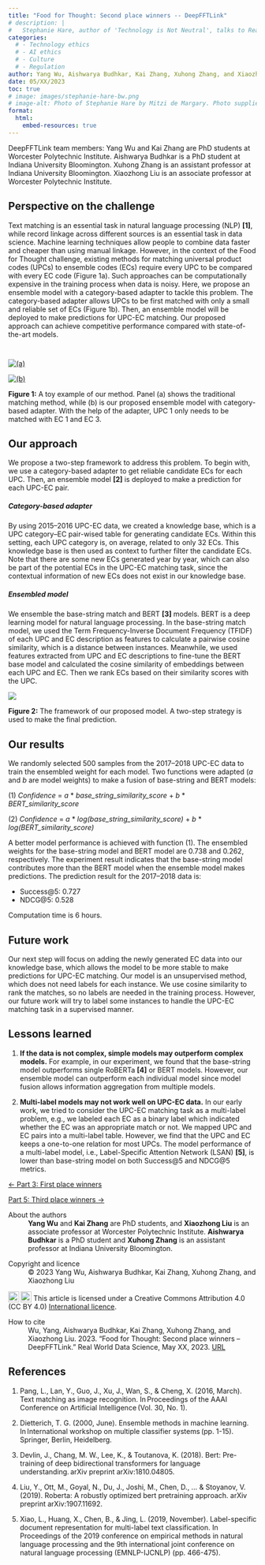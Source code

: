 ```yaml
---
title: "Food for Thought: Second place winners -- DeepFFTLink"
# description: |
#   Stephanie Hare, author of 'Technology is Not Neutral', talks to Real World Data Science about the 'wicked problem' of technology and AI ethics, and why laws and regulations are 'necessary but insufficient' to minimise harms. 'We’re going to have to inculcate an entire new mindset,' she argues.        
categories:
  # - Technology ethics
  # - AI ethics
  # - Culture
  # - Regulation
author: Yang Wu, Aishwarya Budhkar, Kai Zhang, Xuhong Zhang, and Xiaozhong Liu 
date: 05/XX/2023
toc: true
# image: images/stephanie-hare-bw.png
# image-alt: Photo of Stephanie Hare by Mitzi de Margary. Photo supplied by Stephanie Hare, used with permission.
format:
  html:
    embed-resources: true  
---
```

DeepFFTLink team members: Yang Wu and Kai Zhang are PhD students at Worcester Polytechnic Institute. Aishwarya Budhkar is a PhD student at Indiana University Bloomington. Xuhong Zhang is an assistant professor at Indiana University Bloomington. Xiaozhong Liu is an associate professor at Worcester Polytechnic Institute.

## Perspective on the challenge 
Text matching is an essential task in natural language processing (NLP) **[1]**, while record linkage across different sources is an essential task in data science. Machine learning techniques allow people to combine data faster and cheaper than using manual linkage. However, in the context of the Food for Thought challenge, existing methods for matching universal product codes (UPCs) to ensemble codes (ECs) require every UPC to be compared with every EC code (Figure 1a). Such approaches can be computationally expensive in the training process when data is noisy. Here, we propose an ensemble model with a category-based adapter to tackle this problem. The category-based adapter allows UPCs to be first matched with only a small and reliable set of ECs (Figure 1b). Then, an ensemble model will be deployed to make predictions for UPC-EC matching. Our proposed approach can achieve competitive performance compared with state-of-the-art models.

:::{layout-ncol=2 style="padding-top: 1em; margin-bottom: 0;"}
[![(a)](images/pt4-fig1a.png)](images/pt4-fig1a.png)

[![(b)](images/pt4-fig1b.png)](images/pt4-fig1b.png)
:::

:::{.figure-caption}
**Figure 1:** A toy example of our method. Panel (a) shows the traditional matching method, while (b) is our proposed ensemble model with category-based adapter. With the help of the adapter, UPC 1 only needs to be matched with EC 1 and EC 3.
:::

## Our approach 
We propose a two-step framework to address this problem. To begin with, we use a category-based adapter to get reliable candidate ECs for each UPC. Then, an ensemble model **[2]** is deployed to make a prediction for each UPC-EC pair. 

##### Category-based adapter 
By using 2015--2016 UPC-EC data, we created a knowledge base, which is a UPC category--EC pair-wised table for generating candidate ECs. Within this setting, each UPC category is, on average, related to only 32 ECs. This knowledge base is then used as context to further filter the candidate ECs. Note that there are some new ECs generated year by year, which can also be part of the potential ECs in the UPC-EC matching task, since the contextual information of new ECs does not exist in our knowledge base. 

##### Ensembled model
We ensemble the base-string match and BERT **[3]** models. BERT is a deep learning model for natural language processing. In the base-string match model, we used the Term Frequency-Inverse Document Frequency (TFIDF) of each UPC and EC description as features to calculate a pairwise cosine similarity, which is a distance between instances. Meanwhile, we used features extracted from UPC and EC descriptions to fine-tune the BERT base model and calculated the cosine similarity of embeddings between each UPC and EC. Then we rank ECs based on their similarity scores with the UPC.

[![](images/pt4-fig2.png)](images/pt4-fig2.png)

:::{.figure-caption}
**Figure 2:** The framework of our proposed model. A two-step strategy is used to make the final prediction.
:::

## Our results 
We randomly selected 500 samples from the 2017--2018 UPC-EC data to train the ensembled weight for each model. Two functions were adapted (*a* and *b* are model weights) to make a fusion of base-string and BERT models: 

\(1) *Confidence* = *a* * *base_string_similarity_score* + *b* * *BERT_similarity_score*

\(2) *Confidence* = *a* * *log(base_string_similarity_score)* + *b* * *log(BERT_similarity_score)* 
 
A better model performance is achieved with function (1). The ensembled weights for the base-string model and BERT model are 0.738 and 0.262, respectively. The experiment result indicates that the base-string model contributes more than the BERT model when the ensemble model makes predictions. The prediction result for the 2017--2018 data is:  

- Success@5: 0.727 
- NDCG@5: 0.528  

Computation time is 6 hours. 

## Future work 
Our next step will focus on adding the newly generated EC data into our knowledge base, which allows the model to be more stable to make predictions for UPC-EC matching. Our model is an unsupervised method, which does not need labels for each instance. We use cosine similarity to rank the matches, so no labels are needed in the training process. However, our future work will try to label some instances to handle the UPC-EC matching task in a supervised manner. 

## Lessons learned 
1. **If the data is not complex, simple models may outperform complex models.** For example, in our experiment, we found that the base-string model outperforms single RoBERTa **[4]** or BERT models. However, our ensemble model can outperform each individual model since model fusion allows information aggregation from multiple models. 

2. **Multi-label models may not work well on UPC-EC data.** In our early work, we tried to consider the UPC-EC matching task as a multi-label problem, e.g., we labeled each EC as a binary label which indicated whether the EC was an appropriate match or not. We mapped UPC and EC pairs into a multi-label table. However, we find that the UPC and EC keeps a one-to-one relation for most UPCs. The model performance of a multi-label model, i.e., Label-Specific Attention Network (LSAN) **[5]**, is lower than base-string model on both Success@5 and NDCG@5 metrics. 

::: grid
::: {.g-col-12 .g-col-md-6}
::: article-btn
[&larr; Part 3: First place winners](/case-studies/posts/2023/05/XX/03-first-place-winners.qmd)
:::
:::

::: {.g-col-12 .g-col-md-6}
::: article-btn
[Part 5: Third place winners &rarr;](/case-studies/posts/2023/05/XX/05-third-place-winners.qmd)
:::
:::
:::

::: further-info
::: grid
::: {.g-col-12 .g-col-md-12}
About the authors
: **Yang Wu** and **Kai Zhang** are PhD students, and **Xiaozhong Liu** is an associate professor at Worcester Polytechnic Institute. **Aishwarya Budhkar** is a PhD student and **Xuhong Zhang** is an assistant professor at Indiana University Bloomington.

:::
::: {.g-col-12 .g-col-md-6}
Copyright and licence
:   © 2023 Yang Wu, Aishwarya Budhkar, Kai Zhang, Xuhong Zhang, and Xiaozhong Liu

<a href="http://creativecommons.org/licenses/by/4.0/?ref=chooser-v1" target="_blank" rel="license noopener noreferrer" style="display:inline-block;"> <img src="https://mirrors.creativecommons.org/presskit/icons/cc.svg?ref=chooser-v1" style="height:22px!important;vertical-align:text-bottom;"/><img src="https://mirrors.creativecommons.org/presskit/icons/by.svg?ref=chooser-v1" style="height:22px!important;margin-left:3px;vertical-align:text-bottom;"/></a> This article is licensed under a Creative Commons Attribution 4.0 (CC BY 4.0) <a href="http://creativecommons.org/licenses/by/4.0/?ref=chooser-v1" target="_blank" rel="license noopener noreferrer" style="display:inline-block;"> International licence</a>.

:::

::: {.g-col-12 .g-col-md-6}
How to cite
:   Wu, Yang, Aishwarya Budhkar, Kai Zhang, Xuhong Zhang, and Xiaozhong Liu. 2023. "Food for Thought: Second place winners -- DeepFFTLink." Real World Data Science, May XX, 2023. [URL](https://realworlddatascience.net/viewpoints/case-studies/posts/2023/05/XX/04-second-place-winners.html)
:::
:::
:::

## References 

1. Pang, L., Lan, Y., Guo, J., Xu, J., Wan, S., & Cheng, X. (2016, March). Text matching as image recognition. In Proceedings of the AAAI Conference on Artificial Intelligence (Vol. 30, No. 1). 

2. Dietterich, T. G. (2000, June). Ensemble methods in machine learning. In International workshop on multiple classifier systems (pp. 1-15). Springer, Berlin, Heidelberg. 

3. Devlin, J., Chang, M. W., Lee, K., & Toutanova, K. (2018). Bert: Pre-training of deep bidirectional transformers for language understanding. arXiv preprint arXiv:1810.04805. 

4. Liu, Y., Ott, M., Goyal, N., Du, J., Joshi, M., Chen, D., ... & Stoyanov, V. (2019). Roberta: A robustly optimized bert pretraining approach. arXiv preprint arXiv:1907.11692. 

5. Xiao, L., Huang, X., Chen, B., & Jing, L. (2019, November). Label-specific document representation for multi-label text classification. In Proceedings of the 2019 conference on empirical methods in natural language processing and the 9th international joint conference on natural language processing (EMNLP-IJCNLP) (pp. 466-475).